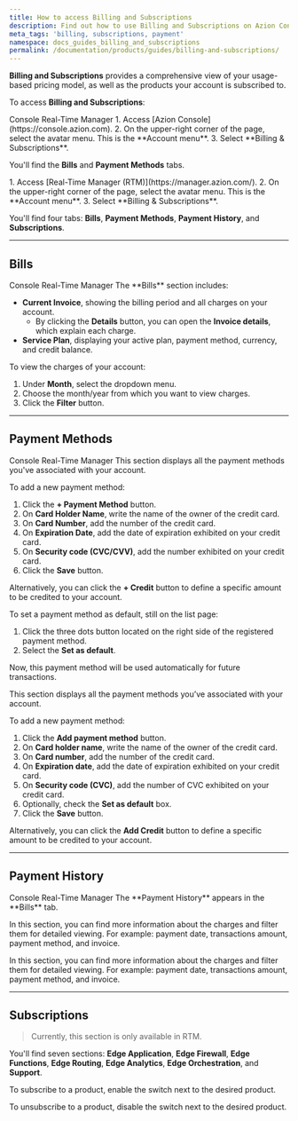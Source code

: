```yaml
---
title: How to access Billing and Subscriptions
description: Find out how to use Billing and Subscriptions on Azion Console.
meta_tags: 'billing, subscriptions, payment'
namespace: docs_guides_billing_and_subscriptions
permalink: /documentation/products/guides/billing-and-subscriptions/
---
```



<InterfaceNote />

**Billing and Subscriptions** provides a comprehensive view of your usage-based pricing model, as well as the products your account is subscribed to.

<LinkButton link="/en/documentation/products/accounts/billing-and-subscriptions/" label="Go to Billing reference" severity="secondary" target="_blank" />

To access **Billing and Subscriptions**:

<Tabs client:visible>
    <Fragment slot="tab.console">Console</Fragment>
    <Fragment slot="tab.rtm">Real-Time Manager</Fragment>

<Fragment slot="panel.console">
1. Access [Azion Console](https://console.azion.com).
2. On the upper-right corner of the page, select the avatar menu. This is the **Account menu**.
3. Select **Billing & Subscriptions**.

You'll find the **Bills** and **Payment Methods** tabs.
</Fragment>

<Fragment slot="panel.rtm">
1. Access [Real-Time Manager (RTM)](https://manager.azion.com/).
2. On the upper-right corner of the page, select the avatar menu. This is the **Account menu**.
3. Select **Billing & Subscriptions**.

You'll find four tabs: **Bills**, **Payment Methods**, **Payment History**, and **Subscriptions**.
</Fragment>

</Tabs>

---

## Bills

<Tabs client:visible>
    <Fragment slot="tab.console">Console</Fragment>
    <Fragment slot="tab.rtm">Real-Time Manager</Fragment>

<Fragment slot="panel.console">
The **Bills** section includes:

- **Current Invoice**, showing the billing period and all charges on your account.
    - By clicking the **Details** button, you can open the **Invoice details**, which explain each charge.
- **Service Plan**, displaying your active plan, payment method, currency, and credit balance.
</Fragment>

<Fragment slot="panel.rtm">
To view the charges of your account:

1. Under **Month**, select the dropdown menu.
2. Choose the month/year from which you want to view charges.
3. Click the **Filter** button.
</Fragment>

</Tabs>

---

## Payment Methods

<Tabs client:visible>
    <Fragment slot="tab.console">Console</Fragment>
    <Fragment slot="tab.rtm">Real-Time Manager</Fragment>

<Fragment slot="panel.console">
This section displays all the payment methods you've associated with your account.

To add a new payment method:

1. Click the **+ Payment Method** button.
2. On **Card Holder Name**, write the name of the owner of the credit card.
3. On **Card Number**, add the number of the credit card.
4. On **Expiration Date**, add the date of expiration exhibited on your credit card.
5. On **Security code (CVC/CVV)**, add the number exhibited on your credit card.
6. Click the **Save** button.

Alternatively, you can click the **+ Credit** button to define a specific amount to be credited to your account.

To set a payment method as default, still on the list page:

1. Click the three dots button located on the right side of the registered payment method.
2. Select the **Set as default**. 

Now, this payment method will be used automatically for future transactions.
</Fragment>

<Fragment slot="panel.rtm">
This section displays all the payment methods you’ve associated with your account.

To add a new payment method:

1. Click the **Add payment method** button.
2. On **Card holder name**, write the name of the owner of the credit card.
3. On **Card number**, add the number of the credit card.
4. On **Expiration date**, add the date of expiration exhibited on your credit card.
5. On **Security code (CVC)**, add the number of CVC exhibited on your credit card.
6. Optionally, check the **Set as default** box.
7. Click the **Save** button.

Alternatively, you can click the **Add Credit** button to define a specific amount to be credited to your account.
</Fragment>

</Tabs>

---

## Payment History

<Tabs client:visible>
    <Fragment slot="tab.console">Console</Fragment>
    <Fragment slot="tab.rtm">Real-Time Manager</Fragment>

<Fragment slot="panel.console">
The **Payment History** appears in the **Bills** tab. 

In this section, you can find more information about the charges and filter them for detailed viewing. For example: payment date, transactions amount, payment method, and invoice.
</Fragment>

<Fragment slot="panel.rtm">
In this section, you can find more information about the charges and filter them for detailed viewing. For example: payment date, transactions amount, payment method, and invoice.
</Fragment>

</Tabs>

---

## Subscriptions

> Currently, this section is only available in RTM.

You'll find seven sections: **Edge Application**, **Edge Firewall**, **Edge Functions**, **Edge Routing**, **Edge Analytics**, **Edge Orchestration**, and **Support**.

To subscribe to a product, enable the switch next to the desired product.

To unsubscribe to a product, disable the switch next to the desired product.
